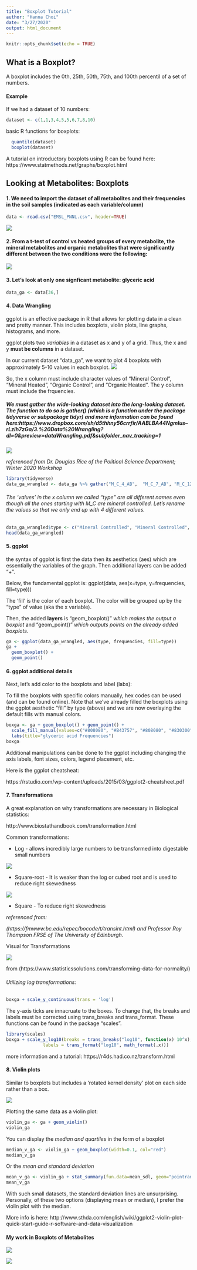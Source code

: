 ```yaml
---
title: "Boxplot Tutorial"
author: "Hanna Choi"
date: "3/27/2020"
output: html_document
---
```


```r
knitr::opts_chunk$set(echo = TRUE)
```

## What is a Boxplot?

A boxplot includes the 0th, 25th, 50th, 75th, and 100th percentil of a set of numbers. 

####  **Example**

If we had a dataset of 10 numbers: 
```r
dataset <- c(1,1,3,4,5,5,6,7,8,10)
```

basic R functions for boxplots:
```r
  quantile(dataset)
  boxplot(dataset)
```

A tutorial on introductory boxplots using R can be found here: https://www.statmethods.net/graphs/boxplot.html


## Looking at Metabolites: Boxplots

#### 1. We need to import the dataset of all metabolites and their frequencies in the soil samples (indicated as each variable/column)
```r
data <- read.csv("EMSL_PNNL.csv", header=TRUE)
```
![](EMS_PNNL_data_screenshot.png)

#### 2. From a t-test of control vs heated groups of every metabolite, the mineral metabolites and organic metabolites that were significantly different between the two conditions were the following:

![](t-test of metabolites.png)

#### 3. Let's look at only one signficant metabolite: **glyceric acid**
```r
data_ga <- data[36,]
```

#### 4. Data Wrangling

  ggplot is an effective package in R that allows for plotting data in a clean and pretty manner. This includes boxplots, violin plots, line graphs, histograms, and more.

  ggplot plots two *variables* in a dataset as x and y of a grid. Thus, the x and y **must be columns** in a dataset. 

  In our current dataset "data_ga", we want to plot 4 boxplots with approximately 5-10 values in each boxplot. 
  ![](glyceric_acid.png)

  So, the x column must include character values of "Mineral Control", "Mineral Heated", "Organic Control", and "Organic Heated". The y column must include the frquencies.

#####  We must **gather** the wide-looking dataset into the long-looking dataset. The function to do so is gather() (which is a function under the package tidyverse or subpackage tidyr) and more information can be found here:https://www.dropbox.com/sh/d5thhny56crrfir/AABLBA44Ngmlus--rLzlh7zGa/3.%20Data%20Wrangling?dl=0&preview=dataWrangling.pdf&subfolder_nav_tracking=1 
  
  ![](gather_function_screenshot.png)
  
  _referenced from Dr. Douglas Rice of the Political Science Department; Winter 2020 Workshop_

```r
library(tidyverse)
data_ga_wrangled <- data_ga %>% gather("M_C_4_AB",	"M_C_7_AB",	"M_C_12_AB",	"M_C_14_AB",	"M_C_19_AB",	"M_C_30_AB",	"M_H_2_AB",	"M_H_2B",	"M_H_4_AB",	"M_H_11_AB",	"M_H_17_AB",	"M_H_26_AB",	"M_H_28_AB",	"M_H_30_AB",	"M_H_32_AB",	"M_H_34_AB",	"O_C_4_AB",	"O_C_12_AB",	"O_C_14_AB",	"O_C_19_AB",	"O_C_27_AB",	"O_C_34_AB",	"O_H_2_AB",	"O_H_4_AB",	"O_H_11_AB",	"O_H_17_AB",	"O_H_32_AB", key="type", value="frequencies")
```
######  The 'values' in the x column we called "type" are all different names even though all the ones starting with M_C are mineral controlled. Let's rename the values so that we only end up with 4 different values.
```r
data_ga_wrangled$type <- c("Mineral Controlled", "Mineral Controlled", "Mineral Controlled", "Mineral Controlled", "Mineral Controlled", "Mineral Controlled", "Mineral Heated", "Mineral Heated", "Mineral Heated", "Mineral Heated", "Mineral Heated", "Mineral Heated", "Mineral Heated", "Mineral Heated", "Mineral Heated", "Mineral Heated", "Organic Controlled", "Organic Controlled", "Organic Controlled", "Organic Controlled", "Organic Controlled", "Organic Controlled", "Organic Heated", "Organic Heated", "Organic Heated", "Organic Heated", "Organic Heated")
head(data_ga_wrangled)
```
#### 5. ggplot

the syntax of ggplot is first the data then its aesthetics (aes) which are essentially the variables of the graph. Then additional layers can be added "+".

Below, the fundamental ggplot is:
  ggplot(data, aes(x=type, y=frequencies, fill=type)))

  The 'fill' is the color of each boxplot. The color will be grouped up by the "type" of value (aka the x variable). 
  
Then, the added **layers** is "geom_boxplot()" _which makes the output a boxplot_ and "geom_point()" _which outputs points on the already added boxplots_. 

```r
ga <- ggplot(data_ga_wrangled, aes(type, frequencies, fill=type))
ga +
  geom_boxplot() + 
  geom_point()
```

#### 6. ggplot additional details

Next, let's add color to the boxplots and label (labs):

  To fill the boxplots with specific colors manually, hex codes can be used (and can be found online). Note that we've already filled the boxplots using the ggplot aesthetic "fill" by type (above) and we are now overlaying the default fills with manual colors.

```r
boxga <- ga + geom_boxplot() + geom_point() +
  scale_fill_manual(values=c("#808080", "#B43757", "#808080", "#830300")) +
  labs(title="glyceric acid Frequencies")
boxga
```

  Additional manipulations can be done to the ggplot including changing the axis labels, font sizes, colors, legend placement, etc. 
  
  Here is the ggplot cheatsheat:

  https://rstudio.com/wp-content/uploads/2015/03/ggplot2-cheatsheet.pdf
  

#### 7. Transformations

  A great explanation on why transformations are necessary in Biological statistics:

  http://www.biostathandbook.com/transformation.html

  Common transformations:
  
  * Log - allows incredibly large numbers to be transformed into digestable small numbers
  
  ![](log_transformation_example.png)
  
  * Square-root - It is weaker than the log or cubed root and is used to reduce right skewedness
  
  ![](square_root_transformation_example.png)
  
  * Square - To reduce right skewedness
  
  _referenced from:_ 
  
  _(https://fmwww.bc.edu/repec/bocode/t/transint.html) and Professor Roy Thompson FRSE of The University of Edinburgh._
  
  
####### Visual for Transformations

  ![](transformations.png)

  from (https://www.statisticssolutions.com/transforming-data-for-normality/)  
  
###### Utilizing log transformations:
  
```r
boxga + scale_y_continuous(trans = 'log')
```
  The y-axis ticks are innacruate to the boxes. To change that, the breaks and labels must be corrected using trans_breaks and trans_format. These functions can be found in the package "scales".

```r
library(scales)
boxga + scale_y_log10(breaks = trans_breaks("log10", function(x) 10^x),
              labels = trans_format("log10", math_format(.x)))
```

  
  more information and a tutorial: https://r4ds.had.co.nz/transform.html
  
  
#### 8. Violin plots

  Similar to boxplots but includes a 'rotated kernel density' plot on each side rather than a box.
  
  ![](0_ONUABixMKjlN_p8_.gif)

  Plotting the same data as a violin plot:
  
```r
violin_ga <- ga + geom_violin()
violin_ga
```
  You can display the *median and quartiles* in the form of a boxplot
```r
median_v_ga <- violin_ga + geom_boxplot(width=0.1, col="red")
median_v_ga
```
  Or the *mean and standard deviation*
```r
mean_v_ga <- violin_ga + stat_summary(fun.data=mean_sdl, geom="pointrange", color="red")
mean_v_ga
```
  With such small datasets, the standard deviation lines are unsurprising. Personally, of these two options (displaying mean or median), I prefer the violin plot with the median.
  
  More info is here: http://www.sthda.com/english/wiki/ggplot2-violin-plot-quick-start-guide-r-software-and-data-visualization
  
#### My work in Boxplots of Metabolites

  ![](om_plots.png)
  
  
  
  ![](mm_plots.png)